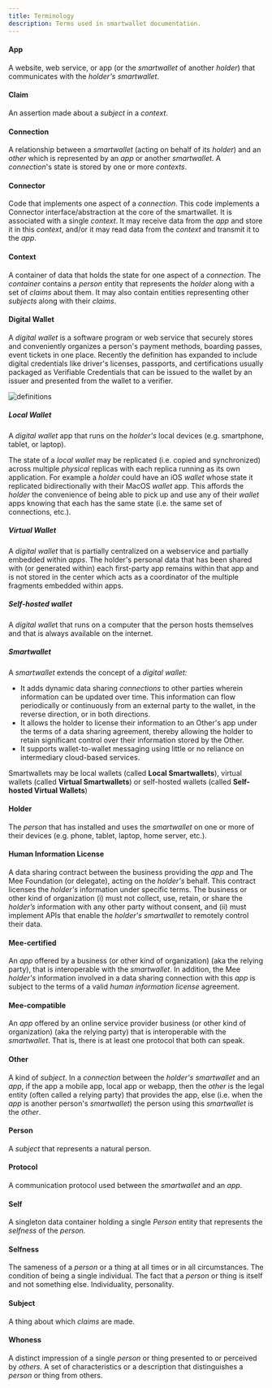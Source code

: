 ```yaml
---
title: Terminology
description: Terms used in smartwallet documentation.
---
```

#### App

A website, web service, or app (or the *smartwallet* of another *holder*) that communicates with the *holder's* *smartwallet*.

#### Claim

An assertion made about a *subject* in a *context*.

#### Connection

A relationship between a *smartwallet* (acting on behalf of its *holder*) and an *other* which is represented by an *app* or another *smartwallet*. A *connection*'s state is stored by one or more *contexts*. 

#### Connector

Code that implements one aspect of a *connection*. This code implements a Connector interface/abstraction at the core of the smartwallet. It is associated with a single *context*. It may receive data from the *app* and store it in this *context*, and/or it may read data from the *context* and transmit it to the *app*.

#### Context

A container of data that holds the state for one aspect of a *connection*. The *container* contains a *person* entity that represents the *holder* along with a set of *claims* about them. It may also contain entities representing other *subjects* along with their *claims*.

#### Digital Wallet

A *digital wallet* is a software program or web service that securely stores and conveniently organizes a person's payment methods, boarding passes, event tickets in one place. Recently the definition has expanded to include digital credentials like driver's licenses, passports, and certifications usually packaged as Verifiable Credentials that can be issued to the wallet by an issuer and presented from the wallet to a verifier. 

![definitions](../images/definitions.png)

##### Local Wallet

A *digital wallet* app that runs on the *holder's* local devices (e.g. smartphone, tablet, or laptop). 

The state of a *local wallet* may be replicated (i.e. copied and synchronized) across multiple *physical* replicas with each replica running as its own application. For example a *holder* could have an iOS *wallet* whose state it replicated bidirectionally with their MacOS *wallet* app. This affords the *holder* the convenience of being able to pick up and use any of their *wallet* apps knowing that each has the same state (i.e. the same set of connections, etc.).

##### Virtual Wallet

A *digital wallet* that is partially centralized on a webservice and partially embedded within *apps*. The holder's personal data that has been shared with (or generated within) each first-party app remains within that app and is not stored in the center which acts as a coordinator of the multiple fragments embedded within apps.

##### Self-hosted wallet

A *digital walle*t that runs on a computer that the person hosts themselves and that is always available on the internet. 

##### Smartwallet

A *smartwallet* extends the concept of a *digital wallet:*

- It adds dynamic data sharing *connections* to other parties wherein information can be updated over time. This information can flow periodically or continuously from an external party to the wallet, in the reverse direction, or in both directions.
- It allows the holder to license their information to an Other's app under the terms of a data sharing agreement, thereby allowing the holder to retain significant control over their information stored by the Other.
- It supports wallet-to-wallet messaging using little or no reliance on intermediary cloud-based services.

Smartwallets may be local wallets (called **Local Smartwallets**), virtual wallets (called **Virtual Smartwallets**) or self-hosted wallets (called **Self-hosted Virtual Wallets**)

#### Holder

The *person* that has installed and uses the *smartwallet* on one or more of their devices (e.g. phone, tablet, laptop, home server, etc.).

#### Human Information License

A data sharing contract between the business providing the *app* and The Mee Foundation (or delegate), acting on the *holder's* behalf. This contract licenses the *holder's* information under specific terms. The business or other kind of organization (i) must not collect, use, retain, or share the *holder’s* information with any other party without consent, and (ii) must implement APIs that enable the *holder's* *smartwallet* to remotely control their data.

#### Mee-certified

An *app* offered by a business (or other kind of organization) (aka the relying party), that is interoperable with the *smartwallet*. In addition, the Mee *holder's* information involved in a data sharing connection with this *app* is subject to the terms of a valid *human information license* agreement.

#### Mee-compatible

An *app* offered by an online service provider business (or other kind of organization) (aka the relying party) that is interoperable with the *smartwallet*. That is, there is at least one protocol that both can speak.

#### Other

A kind of *subject*. In a *connection* between the *holder's* *smartwallet* and an *app*, if the app a mobile app, local app or webapp, then the *other* is the legal entity (often called a relying party) that provides the app, else (i.e. when the *app* is another person's *smartwallet*) the person using this *smartwallet* is the *other*.

#### Person

A *subject* that represents a natural person.

#### Protocol

A communication protocol used between the *smartwallet* and an *app*.

#### Self

A singleton data container holding a single *Person* entity that represents the *selfness* of the *person.*

#### Selfness

The sameness of a *person* or a thing at all times or in all circumstances. The condition of being a single individual. The fact that a *person* or thing is itself and not something else. Individuality, personality. 

#### Subject

A thing about which *claims* are made.

#### Whoness

A distinct impression of a single *person* or thing presented to or perceived by *others*. A set of characteristics or a description that distinguishes a *person* or thing from others. 
